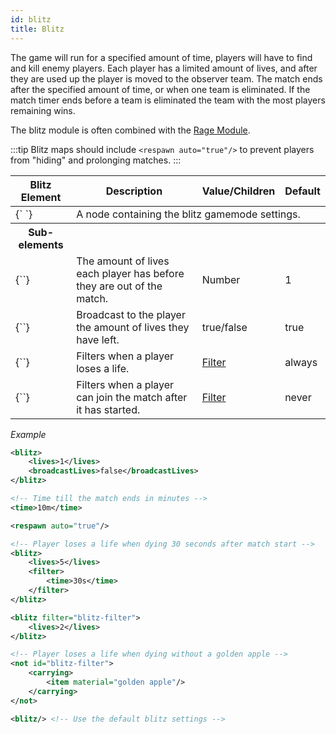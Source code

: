 ```yaml
---
id: blitz
title: Blitz
---
```


The game will run for a specified amount of time, players will have to find and kill enemy players.
Each player has a limited amount of lives, and after they are used up the player is moved to the observer team.
The match ends after the specified amount of time, or when one team is eliminated.
If the match timer ends before a team is eliminated the team with the most players remaining wins.

The blitz module is often combined with the [Rage Module](/docs/modules/objectives/other#rage).

:::tip
Blitz maps should include `<respawn auto="true"/>` to prevent players from "hiding" and prolonging matches.
:::

<div className="table-container">
  <table>
    <thead>
      <tr>
        <th>Blitz Element</th>
        <th>Description</th>
        <th>Value/Children</th>
        <th>Default</th>
      </tr>
    </thead>
    <tbody>
      <tr>
        <td>
          <label>{`<blitz> </blitz>`}</label>
        </td>
        <td colspan="3">A node containing the blitz gamemode settings.</td>
      </tr>
      <tr>
        <th>Sub-elements</th>
        <th />
        <th />
        <th />
      </tr>
      <tr>
        <td>
          <label>{`<lives>`}</label>
        </td>
        <td>
          The amount of lives each player has before they are out of the match.
        </td>
        <td>
          <span className="badge badge--primary">Number</span>
        </td>
        <td>1</td>
      </tr>
      <tr>
        <td>
          <label>{`<broadcastLives>`}</label>
        </td>
        <td>Broadcast to the player the amount of lives they have left.</td>
        <td>
          <span className="badge badge--primary">true/false</span>
        </td>
        <td>true</td>
      </tr>
      <tr>
        <td>
          <label>{`<filter>`}</label>
        </td>
        <td>Filters when a player loses a life.</td>
        <td>
          <a href="/docs/modules/mechanics/filters">Filter</a>
        </td>
        <td>
          <label>always</label>
        </td>
      </tr>
      <tr>
        <td>
          <label>{`<join-filter>`}</label>
        </td>
        <td>Filters when a player can join the match after it has started.</td>
        <td>
          <a href="/docs/modules/mechanics/filters">Filter</a>
        </td>
        <td>
          <label>never</label>
        </td>
      </tr>
    </tbody>
  </table>
</div>

_Example_

```xml
<blitz>
    <lives>1</lives>
    <broadcastLives>false</broadcastLives>
</blitz>

<!-- Time till the match ends in minutes -->
<time>10m</time>

<respawn auto="true"/>
```

```xml
<!-- Player loses a life when dying 30 seconds after match start -->
<blitz>
    <lives>5</lives>
    <filter>
        <time>30s</time>
    </filter>
</blitz>
```

```xml
<blitz filter="blitz-filter">
    <lives>2</lives>
</blitz>

<!-- Player loses a life when dying without a golden apple -->
<not id="blitz-filter">
    <carrying>
        <item material="golden apple"/>
    </carrying>
</not>
```

```xml
<blitz/> <!-- Use the default blitz settings -->
```
